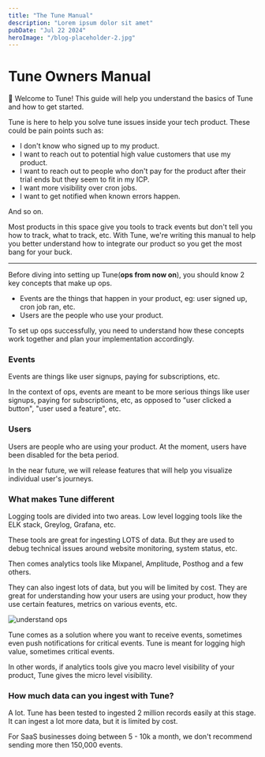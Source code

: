 ```yaml
---
title: "The Tune Manual"
description: "Lorem ipsum dolor sit amet"
pubDate: "Jul 22 2024"
heroImage: "/blog-placeholder-2.jpg"
---
```




# Tune Owners Manual

👋 Welcome to Tune! This guide will help you understand the basics of Tune and how to get started.

Tune is here to help you solve tune issues inside your tech product.
These could be pain points such as:

- I don't know who signed up to my product.
- I want to reach out to potential high value customers that use my product.
- I want to reach out to people who don't pay for the product after their trial ends but they seem to fit in my ICP.
- I want more visibility over cron jobs.
- I want to get notified when known errors happen.

And so on.

Most products in this space give you tools to track events but don't tell you how to track, what to track, etc.
With Tune, we're writing this manual to help you better understand how to integrate our product so you get the most bang for your buck.

---

Before diving into setting up Tune(**ops from now on**), you should know 2 key concepts that make up ops.

- Events are the things that happen in your product, eg: user signed up, cron job ran, etc.
- Users are the people who use your product.

To set up ops successfully, you need to understand how these concepts work together and plan your implementation accordingly.

### Events

Events are things like user signups, paying for subscriptions, etc.

In the context of ops, events are meant to be more serious things like user signups, paying for subscriptions, etc, as opposed to "user clicked a button", "user used a feature", etc.

### Users

Users are people who are using your product. At the moment, users have been disabled for the beta period.

In the near future, we will release features that will help you visualize individual user's journeys.

### What makes Tune different

Logging tools are divided into two areas. Low level logging tools like the ELK stack, Greylog, Grafana, etc.

These tools are great for ingesting LOTS of data. But they are used to debug technical issues around website monitoring, system status, etc.

Then comes analytics tools like Mixpanel, Amplitude, Posthog and a few others.

They can also ingest lots of data, but you will be limited by cost. They are great for understanding how your users are using your product, how they use certain features, metrics on various events, etc.

![understand ops](/images/manual/introduction/understand-ops.png)

Tune comes as a solution where you want to receive events, sometimes even push notifications for critical events. Tune is meant for logging high value, sometimes critical events.

In other words, if analytics tools give you macro level visibility of your product, Tune gives the micro level visibility.

### How much data can you ingest with Tune?

A lot. Tune has been tested to ingested 2 million records easily at this stage. It can ingest a lot more data, but it is limited by cost.

For SaaS businesses doing between 5 - 10k a month, we don't recommend sending more then 150,000 events.
